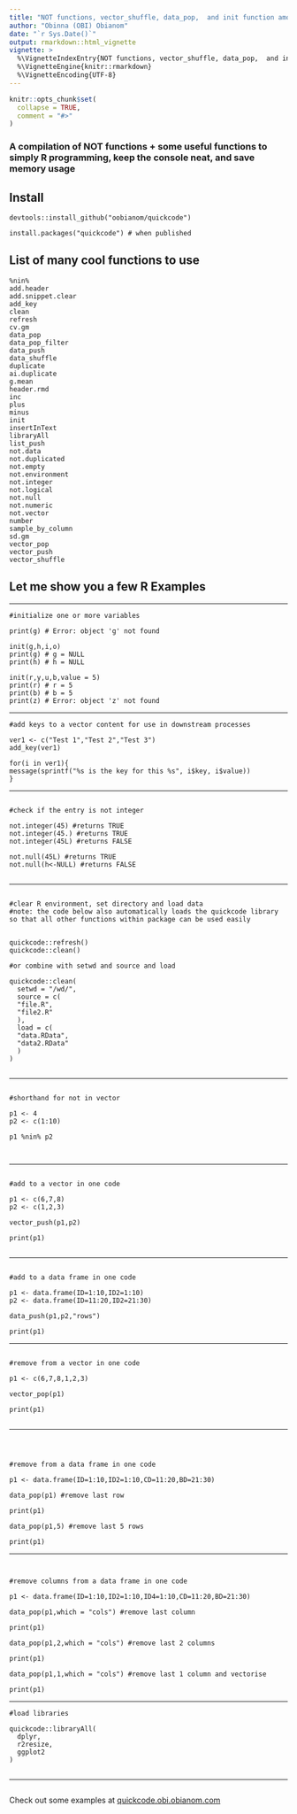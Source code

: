 ```yaml
---
title: "NOT functions, vector_shuffle, data_pop,  and init function amongst many great new functions in the quickcode R package"
author: "Obinna (OBI) Obianom"
date: "`r Sys.Date()`"
output: rmarkdown::html_vignette
vignette: >
  %\VignetteIndexEntry{NOT functions, vector_shuffle, data_pop,  and init function amongst many great new functions in the quickcode R package}
  %\VignetteEngine{knitr::rmarkdown}
  %\VignetteEncoding{UTF-8}
---
```


```r
knitr::opts_chunk$set(
  collapse = TRUE,
  comment = "#>"
)
```


### A compilation of NOT functions + some useful functions to simply R programming, keep the console neat, and save memory usage 

## Install

```
devtools::install_github("oobianom/quickcode")

install.packages("quickcode") # when published

```

## List of many cool functions to use

```
%nin%
add.header
add.snippet.clear
add_key
clean
refresh
cv.gm
data_pop
data_pop_filter
data_push
data_shuffle
duplicate
ai.duplicate
g.mean
header.rmd
inc
plus
minus
init
insertInText
libraryAll
list_push
not.data
not.duplicated
not.empty
not.environment
not.integer
not.logical
not.null
not.numeric
not.vector
number
sample_by_column
sd.gm
vector_pop
vector_push
vector_shuffle

```

## Let me show you a few R Examples

***

```
#initialize one or more variables

print(g) # Error: object 'g' not found

init(g,h,i,o)
print(g) # g = NULL
print(h) # h = NULL

init(r,y,u,b,value = 5)
print(r) # r = 5
print(b) # b = 5
print(z) # Error: object 'z' not found

```

***

```
#add keys to a vector content for use in downstream processes

ver1 <- c("Test 1","Test 2","Test 3")
add_key(ver1)

for(i in ver1){
message(sprintf("%s is the key for this %s", i$key, i$value))
}

```

***

```

#check if the entry is not integer

not.integer(45) #returns TRUE
not.integer(45.) #returns TRUE
not.integer(45L) #returns FALSE

not.null(45L) #returns TRUE
not.null(h<-NULL) #returns FALSE


```

***

```

#clear R environment, set directory and load data
#note: the code below also automatically loads the quickcode library so that all other functions within package can be used easily


quickcode::refresh()
quickcode::clean()

#or combine with setwd and source and load

quickcode::clean(
  setwd = "/wd/",
  source = c(
  "file.R",
  "file2.R"
  ),
  load = c(
  "data.RData",
  "data2.RData"
  )
)


```

***

```

#shorthand for not in vector

p1 <- 4
p2 <- c(1:10)

p1 %nin% p2



```

***

```

#add to a vector in one code

p1 <- c(6,7,8)
p2 <- c(1,2,3)

vector_push(p1,p2)

print(p1)


```

***

```

#add to a data frame in one code

p1 <- data.frame(ID=1:10,ID2=1:10)
p2 <- data.frame(ID=11:20,ID2=21:30)

data_push(p1,p2,"rows")

print(p1)

```

***

```

#remove from a vector in one code

p1 <- c(6,7,8,1,2,3)

vector_pop(p1)

print(p1)


```

***

```



#remove from a data frame in one code

p1 <- data.frame(ID=1:10,ID2=1:10,CD=11:20,BD=21:30)

data_pop(p1) #remove last row

print(p1)

data_pop(p1,5) #remove last 5 rows

print(p1)

```

***

```


#remove columns from a data frame in one code

p1 <- data.frame(ID=1:10,ID2=1:10,ID4=1:10,CD=11:20,BD=21:30)

data_pop(p1,which = "cols") #remove last column

print(p1)

data_pop(p1,2,which = "cols") #remove last 2 columns

print(p1)

data_pop(p1,1,which = "cols") #remove last 1 column and vectorise

print(p1)

```

***

```
#load libraries

quickcode::libraryAll(
  dplyr,
  r2resize,
  ggplot2
)


```

***

```
```


Check out some examples at <u>quickcode.obi.obianom.com</u>
